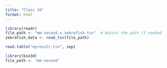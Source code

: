 ```yaml
---
title: "Class 16"
format: html
---
```


```r
library(readr)
file_path <- "mm-second.x.zebrafish.tsv"  # Adjust the path if needed
zebrafish_data <- read_tsv(file_path)
```

```r
read.table("myresult.tsv", sep)
```

```r
library(bio3d)
file_path <- "mm-second"
```

